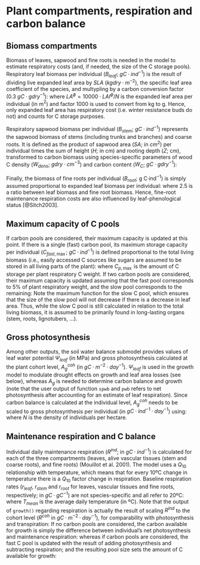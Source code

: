 # Plant compartments, respiration and carbon balance

## Biomass compartments

Biomass of leaves, sapwood and fine roots is needed in the model to estimate respiratory costs (and, if needed, the size of the C storage pools). Respiratory leaf biomass per individual ($B_{leaf}$; $g C·ind^{-1}$) is the result of dividing live expanded leaf area by $SLA$ ($kg dry·m^{-2}$), the specific leaf area coefficient of the species, and multypling by a carbon conversion factor (0.3 $gC·g dry^{-1}$):
\begin{equation}
B_{leaf} = 0.3 \cdot 1000 \cdot LA^{\phi} / SLA
\end{equation}
where $LA^{\phi} = 10000 \cdot LAI^{\phi} / N$ is the expanded leaf area per individual (in m$^2$) and factor 1000 is used to convert from kg to g. Hence, only expanded leaf area has respiratory cost (i.e. winter resistance buds do not) and counts for C storage purposes. 

Respiratory sapwood biomass per individual ($B_{stem}$; $g C·ind^{-1}$) represents the sapwood biomass of stems (including trunks and branches) and coarse roots. It is defined as the product of sapwood area ($SA$; in $cm^2$) per individual times the sum of height ($H$; in cm) and rooting depth ($Z$; cm), transformed to carbon biomass using species-specific parameters of wood C density  ($W_{dens}$; $g dry·cm^{-3}$) and carbon content ($W_{C}$; $g C · g dry^{-1}$):
\begin{equation}
B_{stem} = SA\cdot (H + Z) \cdot W_{dens} \cdot W_{C}
\end{equation}

Finally, the biomass of fine roots per individual ($B_{root}$; g C·ind$^{-1}$) is simply assumed proportional to expanded leaf biomass per individual:
\begin{equation}
B_{root} = B_{leaf}/2.5
\end{equation}
where 2.5 is a ratio between leaf biomass and fine root biomass. Hence, fine-root maintenance respiration costs are also influenced by leaf-phenological status [@Sitch2003]. 

## Maximum capacity of C pools
If carbon pools are considered, their maximum capacity is updated at this point. If there is a single (fast) carbon pool, its maximum storage capacity per individual ($C_{fast,\max}$; $g C·ind^{-1}$) is defined proportional to the total living biomass (i.e., easily accessed C sources like sugars are assumed to be stored in all living parts of the plant):
\begin{equation}
C_{fast,\max} = C_{p,\max} \cdot (B_{leaf} + B_{stem} + B_{root})
\end{equation}
where $C_{p,\max}$ is the amount of C storage per plant respiratory C weight. If two carbon pools are considered, their maximum capacity is updated assuming that the fast pool corresponds to 5% of plant respiratory weight, and the slow pool corresponds to the remaining:
\begin{eqnarray}
C_{fast,\max} &=& 0.05 \cdot (B_{leaf} + B_{stem} + B_{root})\\
C_{slow,\max} &=& \max \left(C_{slow,\max},\, (C_{p, \max}-0.05) \cdot (B_{leaf} + B_{stem} + B_{root})\right)
\end{eqnarray}
Note the maximum function for the slow C pool, which ensures that the size of the slow pool will not decrease if there is a decrease in leaf area. Thus, while the slow C pool is still calculated in relation to the total living biomass, it is assumed to be primarily found in long-lasting organs (stem, roots, lignotubers, ...).

## Gross photosynthesis

Among other outputs, the soil water balance submodel provides values of leaf water potential $\Psi_{leaf}$ (in MPa) and gross photosynthesis calculated at the plant cohort level, $A_g^{coh}$ (in $g C · m^{-2} · day^{-1}$).  $\Psi_{leaf}$ is used in the growth model to modulate drought effects on growth and leaf area losses (see below), whereas $A_g$ is needed to determine carbon balance and growth (note that the user output of function `spwb` and `pwb` refers to net photosynthesis after accounting for an estimate of leaf respiration). Since carbon balance is calculated at the individual level, $A_g^{coh}$ needs to be scaled to gross photosynthesis per individual (in $g C · ind^{-1} · day^{-1}$) using:
\begin{equation}
A_{g}^{ind} = 10000 \cdot A_g^{coh} / N
\end{equation}
where $N$ is the density of individuals per hectare.

## Maintenance respiration and C balance
Individual daily maintenance respiration ($R^{ind}$; in $g C·ind^{-1}$) is calculated for each of the three compartments (leaves, alive vascular tissues (stem and coarse roots), and fine roots) (Mouillot et al. 2001).  The model uses a $Q_{10}$ relationship with temperature, which means that for every 10ºC change in temperature there is a $Q_{10}$ factor change in respiration. Baseline respiration rates ($r_{leaf}$, $r_{stem}$ and $r_{root}$ for leaves, vascular tissues and fine roots, respectively; in $gC·gC^{-1}$) are not species-specific and all refer to 20ºC:
\begin{eqnarray}
R_{leaf} &=& B_{leaf} \cdot r_{leaf} \cdot Q_{10}^{(T_{mean}-20)/10} \\
R_{stem} &=& B_{stem} \cdot r_{stem} \cdot Q_{10}^{(T_{mean}-20)/10} \\
R_{root} &=& B_{root} \cdot r_{root} \cdot Q_{10}^{(T_{mean}-20)/10} \\
R^{ind} &=& R_{leaf}+R_{stem}+R_{root}
\end{eqnarray}
where $T_{mean}$ is the average daily temperature (in ºC). Note that the output of `growth()` regarding respiration is actually the result of scaling $R^{ind}$ to the cohort level ($R^{coh}$ in $g C · m^{-2} · day^{-1}$), for comparability with photosynthesis and transpiration:
\begin{equation}
R^{coh} =  R^{ind} \cdot N / 10000
\end{equation}
If no carbon pools are considered, the carbon available for growth is simply the difference between individual's net photosynthesis and maintenance respiration:
\begin{equation}
C_{available} = \max(0,\, A_n^{ind} -  R^{ind})
\end{equation}
whereas if carbon pools are considered, the fast C pool is updated with the result of adding photosynthesis and subtracting respiration; and the resulting pool size sets the amount of C available for growth:
\begin{eqnarray}
C_{fast} &=& \max(0,\,C_{fast} + A_n^{ind} -  R^{ind})\\
C_{available} &=& C_{fast}
\end{eqnarray}

